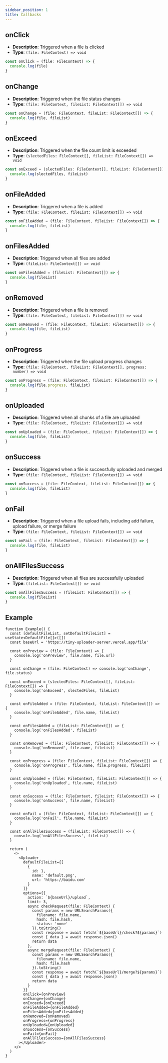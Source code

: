```yaml
---
sidebar_position: 1
title: Callbacks
---
```


## onClick

- **Description**: Triggered when a file is clicked
- **Type**: `(file: FileContext) => void`

```ts
const onClick = (file: FileContext) => {
  console.log(file)
}
```

## onChange

- **Description**: Triggered when the file status changes
- **Type**: `(file: FileContext, fileList: FileContext[]) => void`

```ts
const onChange = (file: FileContext, fileList: FileContext[]) => {
  console.log(file, fileList)
}
```

## onExceed

- **Description**: Triggered when the file count limit is exceeded
- **Type**: `(slectedFiles: FileContext[], fileList: FileContext[]) => void`

```ts
const onExceed = (slectedFiles: FileContext[], fileList: FileContext[]) => {
  console.log(slectedFiles, fileList)
}
```

## onFileAdded

- **Description**: Triggered when a file is added
- **Type**: `(file: FileContext, fileList: FileContext[]) => void`

```ts
const onFileAdded = (file: FileContext, fileList: FileContext[]) => {
  console.log(file, fileList)
}
```

## onFilesAdded

- **Description**: Triggered when all files are added
- **Type**: `(fileList: FileContext[]) => void`

```ts
const onFilesAdded = (fileList: FileContext[]) => {
  console.log(fileList)
}
```

## onRemoved

- **Description**: Triggered when a file is removed
- **Type**: `(file: FileContext, fileList: FileContext[]) => void`

```ts
const onRemoved = (file: FileContext, fileList: FileContext[]) => {
  console.log(file, fileList)
}
```

## onProgress

- **Description**: Triggered when the file upload progress changes
- **Type**: `(file: FileContext, fileList: FileContext[], progress: number) => void`

```ts
const onProgress = (file: FileContext, fileList: FileContext[]) => {
  console.log(file.progress, fileList)
}
```

## onUploaded

- **Description**: Triggered when all chunks of a file are uploaded
- **Type**: `(file: FileContext, fileList: FileContext[]) => void`

```ts
const onUploaded = (file: FileContext, fileList: FileContext[]) => {
  console.log(file, fileList)
}
```

## onSuccess

- **Description**: Triggered when a file is successfully uploaded and merged
- **Type**: `(file: FileContext, fileList: FileContext[]) => void`

```ts
const onSuccess = (file: FileContext, fileList: FileContext[]) => {
  console.log(file, fileList)
}
```

## onFail

- **Description**: Triggered when a file upload fails, including add failure, upload failure, or merge failure
- **Type**: `(file: FileContext, fileList: FileContext[]) => void`

```ts
const onFail = (file: FileContext, fileList: FileContext[]) => {
  console.log(file, fileList)
}
```

## onAllFilesSuccess

- **Description**: Triggered when all files are successfully uploaded
- **Type**: `(fileList: FileContext[]) => void`

```ts
const onAllFilesSuccess = (fileList: FileContext[]) => {
  console.log(fileList)
}
```

## Example

```tsx live
function Example() {
  const [defaultFileList, setDefaultFileList] = useState<DefaultFile[]>([])
  const baseUrl = 'https://tiny-uploader-server.vercel.app/file'

  const onPreview = (file: FileContext) => {
    console.log('onPreview', file.name, file.url)
  }

  const onChange = (file: FileContext) => console.log('onChange', file.status)

  const onExceed = (slectedFiles: FileContext[], fileList: FileContext[]) => {
    console.log('onExceed', slectedFiles, fileList)
  }

  const onFileAdded = (file: FileContext, fileList: FileContext[]) => {
    console.log('onFileAdded', file.name, fileList)
  }

  const onFilesAdded = (fileList: FileContext[]) => {
    console.log('onFilesAdded', fileList)
  }

  const onRemoved = (file: FileContext, fileList: FileContext[]) => {
    console.log('onRemoved', file.name, fileList)
  }

  const onProgress = (file: FileContext, fileList: FileContext[]) => {
    console.log('onProgress', file.name, file.progress, fileList)
  }

  const onUploaded = (file: FileContext, fileList: FileContext[]) => {
    console.log('onUploaded', file.name, fileList)
  }

  const onSuccess = (file: FileContext, fileList: FileContext[]) => {
    console.log('onSuccess', file.name, fileList)
  }

  const onFail = (file: FileContext, fileList: FileContext[]) => {
    console.log('onFail', file.name, fileList)
  }

  const onAllFilesSuccess = (fileList: FileContext[]) => {
    console.log('onAllFilesSuccess', fileList)
  }

  return (
    <>
      <Uploader
        defaultFileList={[
          {
            id: 1,
            name: 'default.png',
            url: 'https://baidu.com'
          }
        ]}
        options={{
          action: `${baseUrl}/upload`,
          limit: 3,
          async checkRequest(file: FileContext) {
            const params = new URLSearchParams({
              filename: file.name,
              hash: file.hash,
              status: 'none'
            }).toString()
            const response = await fetch(`${baseUrl}/check?${params}`)
            const { data } = await response.json()
            return data
          },
          async mergeRequest(file: FileContext) {
            const params = new URLSearchParams({
              filename: file.name,
              hash: file.hash
            }).toString()
            const response = await fetch(`${baseUrl}/merge?${params}`)
            const { data } = await response.json()
            return data
          }
        }}
        onClick={onPreview}
        onChange={onChange}
        onExceed={onExceed}
        onFileAdded={onFileAdded}
        onFilesAdded={onFilesAdded}
        onRemoved={onRemoved}
        onProgress={onProgress}
        onUploaded={onUploaded}
        onSuccess={onSuccess}
        onFail={onFail}
        onAllFilesSuccess={onAllFilesSuccess}
      ></Uploader>
    </>
  )
}
```